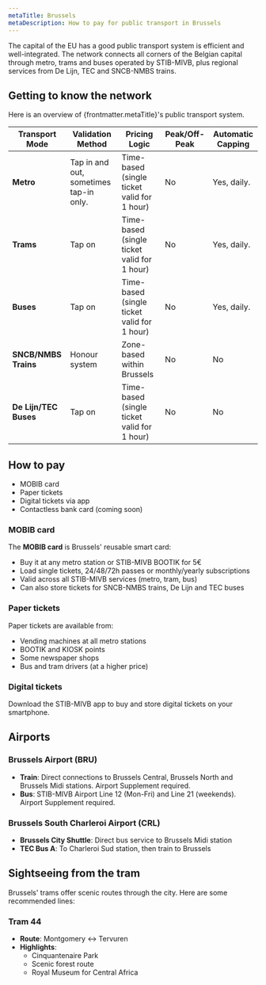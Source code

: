 ```yaml
---
metaTitle: Brussels
metaDescription: How to pay for public transport in Brussels
---
```


The capital of the EU has a good public transport system is efficient and well-integrated. 
The network connects all corners of the Belgian capital through metro, trams and buses operated by STIB-MIVB, plus regional services from De Lijn, TEC and SNCB-NMBS trains.

## Getting to know the network

Here is an overview of {frontmatter.metaTitle}'s public transport system.

| **Transport Mode**         | **Validation Method** | **Pricing Logic**          | **Peak/Off-Peak**         | **Automatic Capping**     |
|-----------------------------|-----------------------------|----------------------------|---------------------------|---------------------------|
| **Metro**| Tap in and out, sometimes tap-in only.| Time-based (single ticket valid for 1 hour) | No | Yes, daily. |
| **Trams**| Tap on| Time-based (single ticket valid for 1 hour) | No | Yes, daily. |
| **Buses**| Tap on| Time-based (single ticket valid for 1 hour) | No | Yes, daily. |
| **SNCB/NMBS Trains**| Honour system | Zone-based within Brussels | No | No |
| **De Lijn/TEC Buses**| Tap on | Time-based (single ticket valid for 1 hour) | No | No |

## How to pay
- MOBIB card
- Paper tickets
- Digital tickets via app
- Contactless bank card (coming soon)

### MOBIB card
The **MOBIB card** is Brussels' reusable smart card:
- Buy it at any metro station or STIB-MIVB BOOTIK for 5€
- Load single tickets, 24/48/72h passes or monthly/yearly subscriptions
- Valid across all STIB-MIVB services (metro, tram, bus)
- Can also store tickets for SNCB-NMBS trains, De Lijn and TEC buses

### Paper tickets
Paper tickets are available from:
- Vending machines at all metro stations
- BOOTIK and KIOSK points
- Some newspaper shops
- Bus and tram drivers (at a higher price)

### Digital tickets
Download the STIB-MIVB app to buy and store digital tickets on your smartphone.

## Airports

### Brussels Airport (BRU)
- **Train**: Direct connections to Brussels Central, Brussels North and Brussels Midi stations. Airport Supplement required.
- **Bus**: STIB-MIVB Airport Line 12 (Mon-Fri) and Line 21 (weekends). Airport Supplement required.

### Brussels South Charleroi Airport (CRL)
- **Brussels City Shuttle**: Direct bus service to Brussels Midi station
- **TEC Bus A**: To Charleroi Sud station, then train to Brussels

## Sightseeing from the tram

Brussels' trams offer scenic routes through the city. Here are some recommended lines:

### **Tram 44**  
- **Route**: Montgomery ↔ Tervuren  
- **Highlights**:  
  - Cinquantenaire Park
  - Scenic forest route
  - Royal Museum for Central Africa

<Figure 
  src="/cities/europe/belgium/brussels/tram-44.jpg"
  alt="modify alt"
  caption="add caption"
/> 
